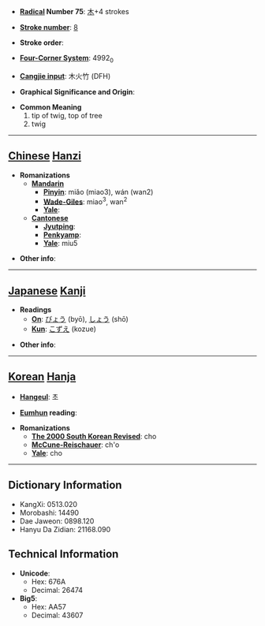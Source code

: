 * '''[[Wiktionary:Chinese radical index| Radical]] Number 75''': [[Wiktionary:Chinese radical index 木|木]]+4 strokes

* '''[[Wiktionary:Chinese total strokes index|Stroke number]]''': [[Wiktionary:Chinese total strokes index 8|8]]

* '''Stroke order''': 

* '''[[Wiktionary:Chinese four corner index|Four-Corner System]]''': 4992<sub>0</sub>

* '''[[Wiktionary:Chinese Cangjie index|Cangjie input]]''': 木火竹 (DFH)

* '''Graphical Significance and Origin''': 

* '''Common Meaning'''
*#tip of twig, top of tree
*# twig


----

== [[Chinese]] [[Hanzi]] ==

* '''Romanizations'''
** '''[[Mandarin]]'''
*** '''[[Pinyin]]''': miǎo (miao3), wán (wan2)
*** '''[[Wade-Giles]]''': miao<sup>3</sup>, wan<sup>2</sup>
*** '''[[Yale]]''': 
** '''[[Cantonese]]'''
*** '''[[Jyutping]]''':
*** '''[[Penkyamp]]''': 
*** '''[[Yale]]''': miu5

* '''Other info''': 

----

== [[Japanese]] [[Kanji]] ==

* '''Readings'''
** '''[[On]]''': [[びょう]] (byō), [[しょう]] (shō)
** '''[[Kun]]''': [[こずえ]] (kozue)

* '''Other info''':  

----

== [[Korean]] [[Hanja]] ==

* '''[[Hangeul]]''': 초

* '''[[Eumhun]] reading''': 

* '''Romanizations'''
** '''[[The 2000 South Korean Revised Romanization|The 2000 South Korean Revised]]''': cho
** '''[[McCune-Reischauer]]''': ch'o
** '''[[Yale]]''': cho

----

== Dictionary Information ==

* KangXi: 0513.020
* Morobashi: 14490
* Dae Jaweon: 0898.120
* Hanyu Da Zidian: 21168.090

== Technical Information ==

* '''Unicode''':
** Hex: 676A
** Decimal: 26474
* '''Big5''':
** Hex: AA57
** Decimal: 43607